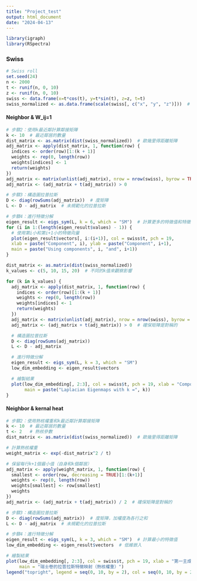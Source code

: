 ```yaml
---
title: "Project_test"
output: html_document
date: "2024-04-13"
---
```


```r
library(igraph)
library(RSpectra)
```

### Swiss
```r
# Swiss roll
set.seed(24)
n <- 2000
t <- runif(n, 0, 10)
z <- runif(n, 0, 10)
swiss <- data.frame(x=t*cos(t), y=t*sin(t), z=z, t=t)   
swiss_normalized <- as.data.frame(scale(swiss[, c("x", "y", "z")]))  # 標準化x, y, z
```

#### Neighbor & W_ij=1
```r
# 步驟2：使用k最近鄰計算鄰接矩陣
k <- 10  # 最近鄰居的數量
dist_matrix <- as.matrix(dist(swiss_normalized))  # 歐幾里得距離矩陣
adj_matrix <- apply(dist_matrix, 1, function(row) {
  indices <- order(row)[1:(k + 1)]
  weights <- rep(0, length(row))
  weights[indices] <- 1
  return(weights)
})
adj_matrix <- matrix(unlist(adj_matrix), nrow = nrow(swiss), byrow = TRUE)
adj_matrix <- (adj_matrix + t(adj_matrix)) > 0
```

```r
# 步驟3：構造圖拉普拉斯
D <- diag(rowSums(adj_matrix))  # 度矩陣
L <- D - adj_matrix  # 未規範化的拉普拉斯

# 步驟4：進行特徵分解
eigen_result <- eigs_sym(L, k = 6, which = "SM")  # 計算更多的特徵值和特徵向量
for (i in 1:(length(eigen_result$values) - 1)) {
  # 使用第i小和第i+1小的特徵向量
  plot(eigen_result$vectors[, i:(i+1)], col = swiss$t, pch = 19,
  xlab = paste("Component", i), ylab = paste("Component", i+1),
  main = paste("Using components", i, "and", i+1))
}
```

```r
dist_matrix <- as.matrix(dist(swiss_normalized))
k_values <- c(5, 10, 15, 20)  # 不同的k值來觀察影響

for (k in k_values) {
  adj_matrix <- apply(dist_matrix, 1, function(row) {
    indices <- order(row)[1:(k + 1)]
    weights <- rep(0, length(row))
    weights[indices] <- 1
    return(weights)
  })
  adj_matrix <- matrix(unlist(adj_matrix), nrow = nrow(swiss), byrow = TRUE)
  adj_matrix <- (adj_matrix + t(adj_matrix)) > 0  # 確保矩陣是對稱的

  # 構造圖拉普拉斯
  D <- diag(rowSums(adj_matrix))  
  L <- D - adj_matrix

  # 進行特徵分解
  eigen_result <- eigs_sym(L, k = 3, which = "SM")
  low_dim_embedding <- eigen_result$vectors

  # 繪製結果
  plot(low_dim_embedding[, 2:3], col = swiss$t, pch = 19, xlab = "Component 1", ylab = "Component 2",
       main = paste("Laplacian Eigenmaps with k =", k))
}
```

#### Neighbor & kernal heat
```r
# 步驟2：使用熱核權重和k最近鄰計算鄰接矩陣
k <- 10  # 最近鄰居的數量
t <- 2   # 熱核參數
dist_matrix <- as.matrix(dist(swiss_normalized))  # 歐幾里得距離矩陣

# 計算熱核權重
weight_matrix <- exp(-dist_matrix^2 / t)

# 保留每行k+1個最小值（自身和k個鄰居）
adj_matrix <- apply(weight_matrix, 1, function(row) {
  smallest <- order(row, decreasing = TRUE)[1:(k+1)]
  weights <- rep(0, length(row))
  weights[smallest] <- row[smallest]
  weights
})
adj_matrix <- (adj_matrix + t(adj_matrix)) / 2  # 確保矩陣是對稱的
```

```r
# 步驟3：構造圖拉普拉斯
D <- diag(rowSums(adj_matrix))  # 度矩陣，加權度為各行之和
L <- D - adj_matrix  # 未規範化的拉普拉斯

# 步驟4：進行特徵分解
eigen_result <- eigs_sym(L, k = 3, which = "SM")  # 計算最小的特徵值
low_dim_embedding <- eigen_result$vectors  # 低維嵌入

# 繪製結果
plot(low_dim_embedding[, 2:3], col = swiss$t, pch = 19, xlab = "第一主成分", ylab = "第二主成分",
     main = "瑞士卷的拉普拉斯特徵映射（熱核權重）")
legend("topright", legend = seq(0, 10, by = 2), col = seq(0, 10, by = 2), pch = 19)
```

